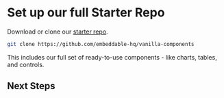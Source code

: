 # Set up our full Starter Repo

Download or clone our [starter repo](https://github.com/embeddable-hq/vanilla-components). 

```bash
git clone https://github.com/embeddable-hq/vanilla-components
```

This includes our full set of ready-to-use components - like charts, tables, and controls.

## Next Steps

<CardGrid>
  <LinkCard title="Connect your own database" href="/data/connect-your-database" icon=""/> 
  <LinkCard title="Build your first data models" href="/data-modeling/introduction" icon=""/> 
</CardGrid>